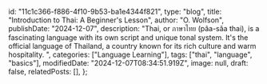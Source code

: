   id: "11c1c366-f886-4f10-9b53-ba1e4344f821",
  type: "blog",
  title: "Introduction to Thai: A Beginner's Lesson",
  author: "O. Wolfson",
  publishDate: "2024-12-07",
  description:
    "Thai, or ภาษาไทย (pâa-sǎa thai), is a fascinating language with its own script and unique tonal system. It's the official language of Thailand, a country known for its rich culture and warm hospitality. ",
  categories: ["Language Learning"],
  tags: ["thai", "language", "basics"],
  modifiedDate: "2024-12-07T08:34:51.919Z",
  image: null,
  draft: false,
  relatedPosts: [],
};

<Audio src="/audio/thai-basics/ภาษาไทย.mp3" />

Thai, or ภาษาไทย (pâa-sǎa thai), is a fascinating language with its own script
and unique tonal system. It's the official language of Thailand, a country known
for its rich culture and warm hospitality. Learning Thai is rewarding,
especially if you plan to visit or live in Thailand. This lesson covers
essential basics to get you started. ![Thai
script](https://images.unsplash.com/photo-1731865745283-115d25ec30f4?q=80&w=2692&auto=format&fit=crop&ixlib=rb-4.0.3&ixid=M3wxMjA3fDB8MHxwaG90by1wYWdlfHx8fGVufDB8fHx8fA%3D%3D)

### **1. The Thai Script**

The Thai script consists of 44 consonants and 32 vowels. While learning the script is not mandatory to start speaking, understanding the basics can help you pronounce words correctly. Thai is written left to right without spaces between words, but spaces are used to separate sentences or clauses.
Here's how to say "hello" in Thai:

- ### สวัสดี (sà-wàt-dee): Hello
  <Audio src="/audio/thai-basics/สวัสดี.mp3" />
- ### สวัสดีครับ (sà-wàt-dee khráp): Hello (male speaker)
  <Audio src="/audio/thai-basics/สวัสดีครับ.mp3" />
- ### สวัสดีค่ะ (sà-wàt-dee kâ): Hello (female speaker)
  <Audio src="/audio/thai-basics/สวัสดีค่ะ.mp3" />

### **2. Thai Tones**

Thai is a tonal language with five tones: mid, low, high, rising, and falling. The meaning of a word can change depending on the tone used. For example:

- ### มา (maa) = come (mid tone)
  <Audio src="/audio/thai-basics/มา.mp3" />
- ### ม้า (máa) = horse (rising tone)
  <Audio src="/audio/thai-basics/ม้า.mp3" />
- ### หมา (mǎa) = dog (falling tone)
  <Audio src="/audio/thai-basics/หมา.mp3" />
  It's important to practice these tones to avoid misunderstandings.

### **3. Basic Greetings and Phrases**

Here are a few phrases to start your Thai journey:

- ### Thank you: ขอบคุณ (khòp-khun)
  <Audio src="/audio/thai-basics/ขอบคุณ.mp3" />
- ### Thank you (male): ขอบคุณครับ (khòp-khun khráp)
  <Audio src="/audio/thai-basics/ขอบคุณครับ.mp3" />
- ### Thank you (female): ขอบคุณค่ะ (khòp-khun kâ)
  <Audio src="/audio/thai-basics/ขอบคุณค่ะ.mp3" />
- ### How are you?: สบายดีไหม (sà-baai dee mái?)
  <Audio src="/audio/thai-basics/สบายดีไหม.mp3" />
- ### I'm fine: สบายดี (sà-baai dee)
  <Audio src="/audio/thai-basics/สบายดี.mp3" />

### **4. Numbers in Thai**

Counting is a great way to get familiar with Thai sounds. Here are numbers 1-10:

#### 1. หนึ่ง (nùeng)

<Audio src="/audio/thai-basics/หนึ่ง.mp3" />
#### 2. สอง (sǎawng)
<Audio src="/audio/thai-basics/สอง.mp3" />
#### 3. สาม (sǎam)
<Audio src="/audio/thai-basics/สาม.mp3" />
#### 4. สี่ (sìi)
<Audio src="/audio/thai-basics/สี่.mp3" />
#### 5. ห้า (hâa)
<Audio src="/audio/thai-basics/ห้า.mp3" />
#### 6. หก (hòk)
<Audio src="/audio/thai-basics/หก.mp3" />
#### 7. เจ็ด (jèt)
<Audio src="/audio/thai-basics/เจ็ด.mp3" />
#### 8. แปด (bpàet)
<Audio src="/audio/thai-basics/แปด.mp3" />
#### 9. เก้า (gâo)
<Audio src="/audio/thai-basics/เก้า.mp3" />
#### 10. สิบ (sìp)
<Audio src="/audio/thai-basics/สิบ.mp3" />

### **5. Essential Grammar Tips**

- Thai doesn't conjugate verbs. For example, the verb ไป (bpai) means "go." It remains the same regardless of tense. Tense is determined by context or time words:
  - ### I go: ฉันไป (chán bpai)
    <Audio src="/audio/thai-basics/ฉันไป.mp3" />
  - ### I went: ฉันไปเมื่อวาน (chán bpai mûe-waán) — "I go yesterday."
    <Audio src="/audio/thai-basics/ฉันไปเมื่อวาน.mp3" />
- Thai uses polite particles to show respect:
  - ### ครับ (khráp) for men
    {/* <Audio src="/audio/thai-basics/ครับ.mp3" /> */}
  - ### ค่ะ (kâ) for women
    {/* <Audio src="/audio/thai-basics/ค่ะ.mp3" /> */}
    Example: ขอโทษครับ (khǒo-tôot khráp) — "Sorry" (male speaker)
    <Audio src="/audio/thai-basics/ขอโทษครับ.mp3" />

### **6. Practice Tips**

1.  **Listen and Repeat:** Use apps or videos with native speakers to practice tones and pronunciation.
2.  **Learn Basic Words and Build Up:** Start with greetings, numbers, and common verbs.
3.  **Engage with Thai People:** Practice phrases when visiting markets or restaurants.
4.  **Be Patient:** Mastering tones and script takes time, but small, consistent steps lead to progress.

### **Final Thoughts**

Starting your Thai language journey might seem daunting, but it's worth the effort. With practice, you'll soon be able to connect with locals and enjoy Thai culture on a deeper level.

- ### สู้ๆ (sûu sûu) — "Keep fighting!"
  <Audio src="/audio/thai-basics/สู้ๆ.mp3" />
